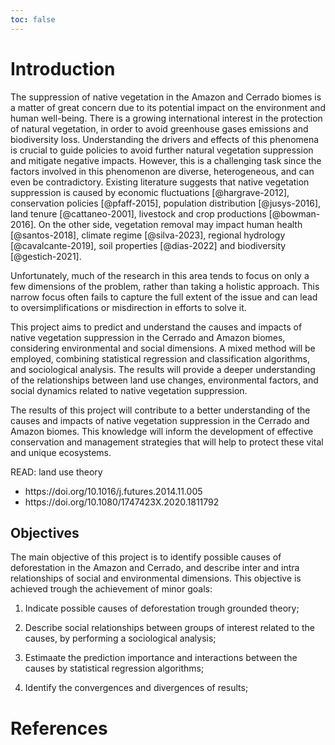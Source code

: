 ```yaml
---
toc: false
---
```


# Introduction {#sec-introduction}

The suppression of native vegetation in the Amazon and Cerrado biomes is a matter of great concern due to its potential impact on the environment and human well-being. There is a growing international interest in the protection of natural vegetation, in order to avoid greenhouse gases emissions and biodiversity loss. Understanding the drivers and effects of this phenomena is crucial to guide policies to avoid further natural vegetation suppression and mitigate negative impacts. However, this is a challenging task since the factors involved in this phenomenon are diverse, heterogeneous, and can even be contradictory. Existing literature suggests that native vegetation suppression is caused by economic fluctuations [@hargrave-2012], conservation policies [@pfaff-2015], population distribution [@jusys-2016], land tenure [@cattaneo-2001], livestock and crop productions [@bowman-2016]. On the other side, vegetation removal may impact human health [@santos-2018], climate regime [@silva-2023], regional hydrology [@cavalcante-2019], soil properties [@dias-2022] and biodiversity [@gestich-2021].

Unfortunately, much of the research in this area tends to focus on only a few dimensions of the problem, rather than taking a holistic approach. This narrow focus often fails to capture the full extent of the issue and can lead to oversimplifications or misdirection in efforts to solve it.

This project aims to predict and understand the causes and impacts of native vegetation suppression in the Cerrado and Amazon biomes, considering environmental and social dimensions. A mixed method will be employed, combining statistical regression and classification algorithms, and sociological analysis. The results will provide a deeper understanding of the relationships between land use changes, environmental factors, and social dynamics related to native vegetation suppression.

The results of this project will contribute to a better understanding of the causes and impacts of native vegetation suppression in the Cerrado and Amazon biomes. This knowledge will inform the development of effective conservation and management strategies that will help to protect these vital and unique ecosystems.

::: {.callout-important collapse="true"}
READ: land use theory

-   https://doi.org/10.1016/j.futures.2014.11.005
-   https://doi.org/10.1080/1747423X.2020.1811792
:::

## Objectives {#sec-objectives}

The main objective of this project is to identify possible causes of deforestation in the Amazon and Cerrado, and describe inter and intra relationships of social and environmental dimensions. This objective is achieved trough the achievement of minor goals:

1.  Indicate possible causes of deforestation trough grounded theory;

2.  Describe social relationships between groups of interest related to the causes, by performing a sociological analysis;

3.  Estimaate the prediction importance and interactions between the causes by statistical regression algorithms;

4.  Identify the convergences and divergences of results;

# References {.unnumbered}